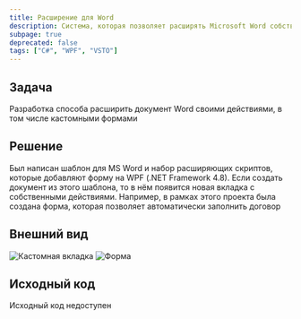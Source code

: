 ```yaml
---
title: Расширение для Word
description: Система, которая позволяет расширять Microsoft Word собственными вкладками и окнами
subpage: true
deprecated: false
tags: ["C#", "WPF", "VSTO"]
---
```



## Задача

Разработка способа расширить документ Word своими действиями, в том числе кастомными формами

## Решение

Был написан шаблон для MS Word и набор расширяющих скриптов, которые добавляют форму на WPF (.NET Framework 4.8). Если создать документ из этого шаблона, то в нём появится новая вкладка с собственными действиями. Например, в рамках этого проекта была создана форма, которая позволяет автоматически заполнить договор

## Внешний вид

<Image src={tab} alt="Кастомная вкладка"/>
<Image src={form} alt="Форма"/>

## Исходный код

Исходный код недоступен